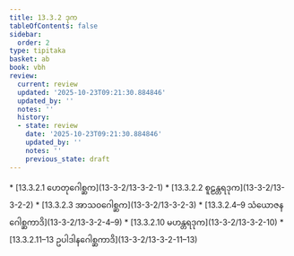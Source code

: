 ```yaml
---
title: 13.3.2 ဒုက
tableOfContents: false
sidebar:
  order: 2
type: tipitaka
basket: ab
book: vbh
review:
  current: review
  updated: '2025-10-23T09:21:30.884846'
  updated_by: ''
  notes: ''
  history:
  - state: review
    date: '2025-10-23T09:21:30.884846'
    updated_by: ''
    notes: ''
    previous_state: draft
---
```



<ReviewStatus review={frontmatter.review} showDetails={true} />

<HypothesisAnnotation frontmatter={frontmatter} />

<DynamicBreadcrumb />



<TableOfContents book="vbh" section="13.3.2">
* [13.3.2.1 ဟေတုဂေါစ္ဆက](13-3-2/13-3-2-1)
* [13.3.2.2 စူဠန္တရဒုက](13-3-2/13-3-2-2)
* [13.3.2.3 အာသဝဂေါစ္ဆက](13-3-2/13-3-2-3)
* [13.3.2.4–9 သံယောဇနဂေါစ္ဆကာဒိ](13-3-2/13-3-2-4–9)
* [13.3.2.10 မဟန္တရဒုက](13-3-2/13-3-2-10)
* [13.3.2.11–13 ဥပါဒါနဂေါစ္ဆကာဒိ](13-3-2/13-3-2-11–13)
</TableOfContents>